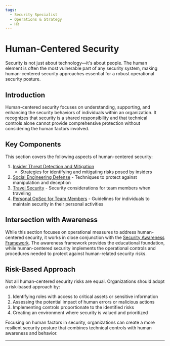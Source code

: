 ```yaml
---
tags:
  - Security Specialist
  - Operations & Strategy
  - HR
---
```



<TagProvider>
<TagFilter />

# Human-Centered Security

<TagList tags={frontmatter.tags} />
<AttributionList contributors={frontmatter.contributors} />

Security is not just about technology—it's about people. The human element is often the most vulnerable part of any
security system, making human-centered security approaches essential for a robust operational security posture.

## Introduction

Human-centered security focuses on understanding, supporting, and enhancing the security behaviors of individuals within
an organization. It recognizes that security is a shared responsibility and that technical controls alone cannot
provide comprehensive protection without considering the human factors involved.

## Key Components

This section covers the following aspects of human-centered security:

1. [Insider Threat Detection and Mitigation](/opsec/old/human-centered-security/detecting-and-mitigating-insider-threats)
   - Strategies for identifying and mitigating risks posed by insiders
2. [Social Engineering Defense](/opsec/old/human-centered-security/social-engineering-defense) - Techniques to protect
against manipulation and deception
3. [Travel Security](/opsec/old/human-centered-security/travel-security) - Security considerations for team members when
traveling
4. [Personal OpSec for Team Members](/opsec/old/human-centered-security/personal-opsec) - Guidelines for individuals to
maintain security in their personal activities

## Intersection with Awareness

While this section focuses on operational measures to address human-centered security, it works in close conjunction
with the [Security Awareness Framework](/awareness/overview). The awareness framework provides the educational
foundation, while human-centered security implements the operational controls and procedures needed to protect against
human-related security risks.

## Risk-Based Approach

Not all human-centered security risks are equal. Organizations should adopt a risk-based approach by:

1. Identifying roles with access to critical assets or sensitive information
2. Assessing the potential impact of human errors or malicious actions
3. Implementing controls proportionate to the identified risks
4. Creating an environment where security is valued and prioritized

Focusing on human factors in security, organizations can create a more resilient security posture that combines
technical controls with human awareness and behavior.

---

</TagProvider>
<ContributeFooter />
